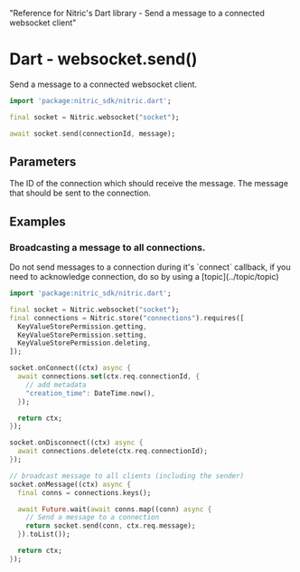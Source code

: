   "Reference for Nitric's Dart library - Send a message to a connected websocket client"

# Dart - websocket.send()

Send a message to a connected websocket client.

```dart
import 'package:nitric_sdk/nitric.dart';

final socket = Nitric.websocket("socket");

await socket.send(connectionId, message);
```

## Parameters

<Properties>
  <Property name="connectionId" required type="String">
    The ID of the connection which should receive the message.
  </Property>
  <Property name="message" required type="Map<String, dynamic>">
    The message that should be sent to the connection.
  </Property>
</Properties>

## Examples

### Broadcasting a message to all connections.

<Note>
  Do not send messages to a connection during it's `connect` callback, if you
  need to acknowledge connection, do so by using a [topic](../topic/topic)
</Note>

```dart
import 'package:nitric_sdk/nitric.dart';

final socket = Nitric.websocket("socket");
final connections = Nitric.store("connections").requires([
  KeyValueStorePermission.getting,
  KeyValueStorePermission.setting,
  KeyValueStorePermission.deleting,
]);

socket.onConnect((ctx) async {
  await connections.set(ctx.req.connectionId, {
    // add metadata
    "creation_time": DateTime.now(),
  });

  return ctx;
});

socket.onDisconnect((ctx) async {
  await connections.delete(ctx.req.connectionId);
});

// broadcast message to all clients (including the sender)
socket.onMessage((ctx) async {
  final conns = connections.keys();

  await Future.wait(await conns.map((conn) async {
    // Send a message to a connection
    return socket.send(conn, ctx.req.message);
  }).toList());

  return ctx;
});
```
